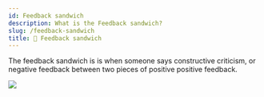 ```yaml
---
id: Feedback sandwich
description: What is the Feedback sandwich?
slug: /feedback-sandwich
title: 🥪 Feedback sandwich
---
```


The feedback sandwich is is when someone says constructive criticism, or negative feedback between two pieces of positive positive feedback.

![](/img/feedback-sandwich.png)